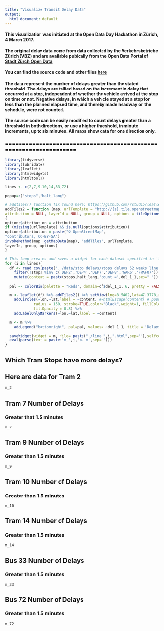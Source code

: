```yaml
---
title: "Visualize Transit Delay Data"
output:
  html_document: default
---
```


#### This visualization was initiated at the Open Data Day Hackathon in Zürich, 4 March 2017.

#### The original delay data come from data collected by the Verkehrsbetriebe Zürich (VBZ) and are available pubically from the Open Data Portal of [Stadt Zürch Open Data](https://data.stadt-zuerich.ch/dataset?sort=score+desc%2C+metadata_modified+desc&tags=vbz)

#### You can find the source code and other files [here](https://github.com/OpenDataDayZurich2016/visualization_delays)

#### The data represent the number of delays greater than the stated threshold.  The delays are tallied based on the increment in delay that occurred at a stop, independent of whether the vehicle arrived at the stop on time or not.  Negative delays, in which a vehicle stayed at a stop for less than the planned elapsed time, and thereby made headway on the schedule, were not counted.  

#### The source code can be easily modified to count delays greater than a threshold in both directions, or use a higher threshold, in minute increments, up to six minutes.  All maps show data for one direction only.

### ==================================================================

```r
library(tidyverse)
library(lubridate)
library(leaflet)
library(htmlwidgets)
library(htmltools)
```

```r
lines <- c(2,7,9,10,14,33,72)

popup=c("stops","halt_lang")

# addtiles() function fix found here: https://github.com/rstudio/leaflet/issues/192
addTiles2 = function (map, urlTemplate = "http://{s}.tile.openstreetmap.org/{z}/{x}/{y}.png",
attribution = NULL, layerId = NULL, group = NULL, options = tileOptions())
{
options$attribution = attribution
if (missing(urlTemplate) && is.null(options$attribution))
options$attribution = paste("© OpenStreetMap",
"contributors, CC-BY-SA")
invokeMethod(map, getMapData(map), "addTiles", urlTemplate,
layerId, group, options)
}

# This loop creates and saves a widget for each dataset specified in 'lines'
for (i in lines){
  df <- read_csv(paste('../data/stop_delays/stops_delays_52_weeks_line_',i,'.csv',sep='')) %>%
    filter(!stops %in% c('DEP2','DEP4','DEP7','DEP8','GAR6','FRAF07')) %>%
    mutate(content = paste(stops,halt_lang,'count =',del_1_1,sep=" "))
  
  pal <- colorBin(palette = "Reds", domain=df$del_1_1, 6, pretty = FALSE)

  m <- leaflet(df) %>% addTiles2() %>% setView(lng=8.5402,lat=47.3778,zoom=12) %>%
    addCircles(~lon,~lat,label = ~content, #~htmlEscape(content) # popup= ~halt_lang, goes in addCircles
             radius = 150, stroke=TRUE,color="Black",weight=1, fillColor = pal(df$del_1_1),
             fillOpacity = 0.8) %>%
    addLabelOnlyMarkers(~lon,~lat,label = ~content)
    
  m <- m %>%
    addLegend("bottomright", pal=pal, values= ~del_1_1, title = 'Delays > 1.5 min', opacity =0.8)

  saveWidget(widget = m, file= paste("./line_",i,".html",sep=''),selfcontained = TRUE)
  eval(parse(text = paste('m_',i,'<- m',sep='')))
}
```
## Which Tram Stops have more delays?
## Here are data for Tram 2
```r
m_2
```



## Tram 7 Number of Delays
### Greater that 1.5 minutes

```r
m_7
```

## Tram 9 Number of Delays

### Greater than 1.5 minutes


```r
m_9
```

## Tram 10 Number of Delays

### Greater than 1.5 minutes
```r
m_10
```

## Tram 14 Number of Delays

### Greater than 1.5 minutes
```r
m_14
```

## Bus 33 Number of Delays

### Greater than 1.5 minutes
```r
m_33
```

## Bus 72 Number of Delays

### Greater than 1.5 minutes
```r
m_72
```


